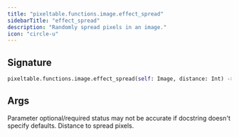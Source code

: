 ```yaml
---
title: "pixeltable.functions.image.effect_spread"
sidebarTitle: "effect_spread"
description: "Randomly spread pixels in an image."
icon: "circle-u"
---
```

## Signature

```python
pixeltable.functions.image.effect_spread(self: Image, distance: Int) -> Image
```

## Args

<Note>
Parameter optional/required status may not be accurate if docstring doesn't specify defaults.
</Note>

<ParamField path="distance" type="Int" required>
  Distance to spread pixels.


</ParamField>

